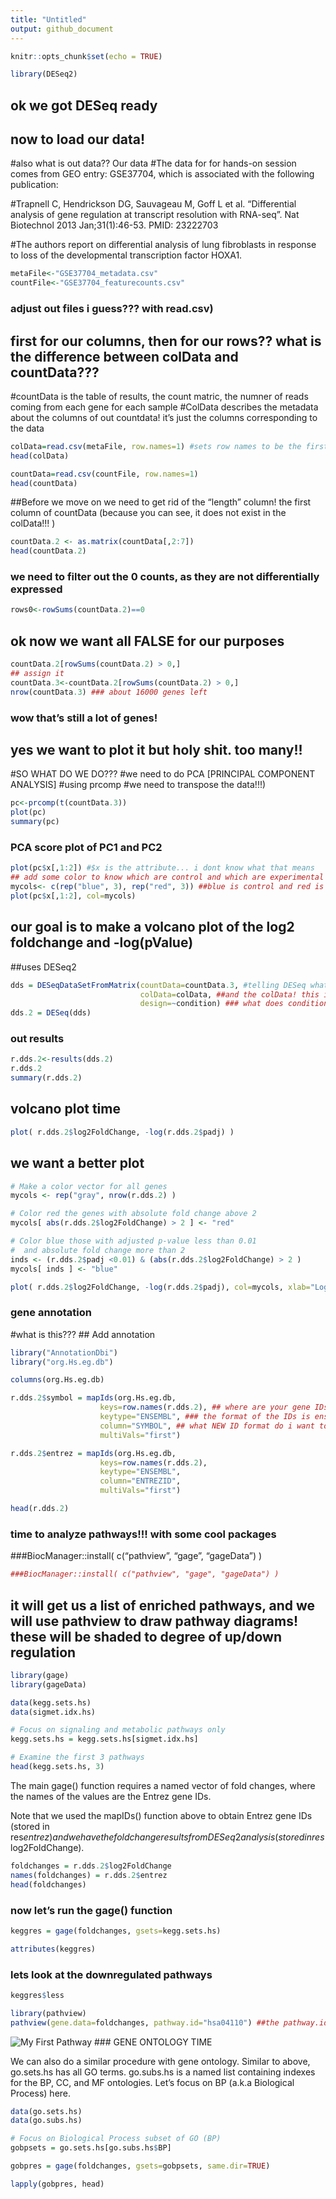 ```yaml
---
title: "Untitled"
output: github_document
---
```


```r
knitr::opts_chunk$set(echo = TRUE)
```
```r
library(DESeq2)
```
## ok we got DESeq ready
## now to load our data!
#also what is out data?? Our data 
#The data for for hands-on session comes from GEO entry: GSE37704, which is associated with the following publication:

#Trapnell C, Hendrickson DG, Sauvageau M, Goff L et al. "Differential analysis of gene regulation at transcript resolution with RNA-seq". Nat Biotechnol 2013 Jan;31(1):46-53. PMID: 23222703

#The authors report on differential analysis of lung fibroblasts in response to loss of the developmental transcription factor HOXA1.
```r
metaFile<-"GSE37704_metadata.csv"
countFile<-"GSE37704_featurecounts.csv"
```
### adjust out files i guess??? with read.csv)
## first for our columns, then for our rows?? what is the difference between colData and countData???
#countData is the table of results, the count matric, the numner of reads coming from each gene for each sample
#ColData describes the metadata about the columns of out countdata! it's just the columns corresponding to the data

```r
colData=read.csv(metaFile, row.names=1) #sets row names to be the first column
head(colData)
```

```r
countData=read.csv(countFile, row.names=1)
head(countData)
```
##Before we move on we need to get rid of the "length" column! the first column of countData (because you can see, it does not exist in the colData!!! )
```r
countData.2 <- as.matrix(countData[,2:7])
head(countData.2)
```
### we need to filter out the 0 counts, as they are not differentially expressed
```r
rows0<-rowSums(countData.2)==0
```
## ok now we want all FALSE for our purposes 

```r
countData.2[rowSums(countData.2) > 0,]
## assign it
countData.3<-countData.2[rowSums(countData.2) > 0,]
nrow(countData.3) ### about 16000 genes left 
```

### wow that's still a lot of genes! 
## yes we want to plot it but holy shit. too many!!
#SO WHAT DO WE DO???
#we need to do PCA [PRINCIPAL COMPONENT ANALYSIS]
#using prcomp
#we need to transpose the data!!!)
```r
pc<-prcomp(t(countData.3))
plot(pc)
summary(pc)

```

### PCA score plot of PC1 and PC2
```r
plot(pc$x[,1:2]) #$x is the attribute... i dont know what that means
## add some color to know which are control and which are experimental (kd)
mycols<- c(rep("blue", 3), rep("red", 3)) ##blue is control and red is kd, if you look at colData the first three are control, the second 3 are kd, so three and the next three. 
plot(pc$x[,1:2], col=mycols)
```
## our goal is to make a volcano plot of the log2 foldchange and -log(pValue)
##uses DESeq2
```r
dds = DESeqDataSetFromMatrix(countData=countData.3, #telling DESeq what the count data is
                             colData=colData, ##and the colData! this is why you named things colData and countData
                             design=~condition) ### what does condition??? ah that comes from colData
dds.2 = DESeq(dds)
```
### out results
```r
r.dds.2<-results(dds.2)
r.dds.2
summary(r.dds.2)
```
## volcano plot time
```r
plot( r.dds.2$log2FoldChange, -log(r.dds.2$padj) )
```
## we want a better plot

```r
# Make a color vector for all genes
mycols <- rep("gray", nrow(r.dds.2) )

# Color red the genes with absolute fold change above 2
mycols[ abs(r.dds.2$log2FoldChange) > 2 ] <- "red"

# Color blue those with adjusted p-value less than 0.01
#  and absolute fold change more than 2
inds <- (r.dds.2$padj <0.01) & (abs(r.dds.2$log2FoldChange) > 2 )
mycols[ inds ] <- "blue"

plot( r.dds.2$log2FoldChange, -log(r.dds.2$padj), col=mycols, xlab="Log2(FoldChange)", ylab="-Log(P-value)" )
```
### gene annotation
#what is this???
## Add annotation 
```r
library("AnnotationDbi")
library("org.Hs.eg.db")

columns(org.Hs.eg.db)

r.dds.2$symbol = mapIds(org.Hs.eg.db,
                    keys=row.names(r.dds.2), ## where are your gene IDs?
                    keytype="ENSEMBL", ### the format of the IDs is ensembl (a string of numbers)
                    column="SYMBOL", ## what NEW ID format do i want to use? (symbol is the gene's codename)
                    multiVals="first")

r.dds.2$entrez = mapIds(org.Hs.eg.db,
                    keys=row.names(r.dds.2),
                    keytype="ENSEMBL",
                    column="ENTREZID",
                    multiVals="first")

```

```r
head(r.dds.2)
```
### time to analyze pathways!!! with some cool packages 
###BiocManager::install( c("pathview", "gage", "gageData") )

```r
###BiocManager::install( c("pathview", "gage", "gageData") ) 
```
## it will get us a list of enriched pathways, and we will use pathview to draw pathway diagrams! these will be shaded to degree of up/down regulation
```r
library(gage)
library(gageData)

data(kegg.sets.hs)
data(sigmet.idx.hs)

# Focus on signaling and metabolic pathways only
kegg.sets.hs = kegg.sets.hs[sigmet.idx.hs]

# Examine the first 3 pathways
head(kegg.sets.hs, 3)
```
The main gage() function requires a named vector of fold changes, where the names of the values are the Entrez gene IDs.

Note that we used the mapIDs() function above to obtain Entrez gene IDs (stored in res$entrez) and we have the fold change results from DESeq2 analysis (stored in res$log2FoldChange).
```r
foldchanges = r.dds.2$log2FoldChange
names(foldchanges) = r.dds.2$entrez
head(foldchanges)
```
### now let's run the gage() function
```r
keggres = gage(foldchanges, gsets=kegg.sets.hs)
```
```r
attributes(keggres)
```
### lets look at the downregulated pathways 
```r
keggres$less
```

```r
library(pathview)
pathview(gene.data=foldchanges, pathway.id="hsa04110") ##the pathway.id is from the list we saw in keggres$less for cell cycle 
```
![My First Pathway](./hsa04110.pathview.png)
### GENE ONTOLOGY TIME

We can also do a similar procedure with gene ontology. Similar to above, go.sets.hs has all GO terms. go.subs.hs is a named list containing indexes for the BP, CC, and MF ontologies. Let’s focus on BP (a.k.a Biological Process) here.
```r
data(go.sets.hs)
data(go.subs.hs)

# Focus on Biological Process subset of GO (BP)
gobpsets = go.sets.hs[go.subs.hs$BP]

gobpres = gage(foldchanges, gsets=gobpsets, same.dir=TRUE)

lapply(gobpres, head)
```

